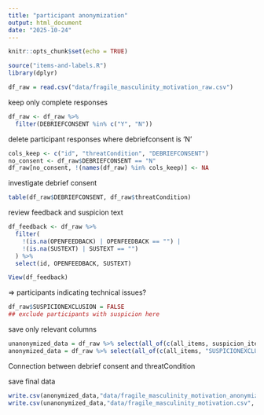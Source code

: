 ```yaml
---
title: "participant anonymization"
output: html_document
date: "2025-10-24"
---
```


```r
knitr::opts_chunk$set(echo = TRUE)
```

```r
source("items-and-labels.R")
library(dplyr)
```


```r
df_raw = read.csv("data/fragile_masculinity_motivation_raw.csv")
```

keep only complete responses
```r
df_raw <- df_raw %>%
  filter(DEBRIEFCONSENT %in% c("Y", "N"))
```

delete participant responses where debriefconsent is 'N'
```r
cols_keep <- c("id", "threatCondition", "DEBRIEFCONSENT")
no_consent <- df_raw$DEBRIEFCONSENT == "N"
df_raw[no_consent, !(names(df_raw) %in% cols_keep)] <- NA
```

investigate debrief consent
```r
table(df_raw$DEBRIEFCONSENT, df_raw$threatCondition)
```

review feedback and suspicion text
```r
df_feedback <- df_raw %>%
  filter(
    !(is.na(OPENFEEDBACK) | OPENFEEDBACK == "") |
    !(is.na(SUSTEXT) | SUSTEXT == "")
  ) %>%
  select(id, OPENFEEDBACK, SUSTEXT)

View(df_feedback) 
```

=> participants indicating technical issues?


```r
df_raw$SUSPICIONEXCLUSION = FALSE
## exclude participants with suspicion here
```

save only relevant columns
```r
unanonymized_data = df_raw %>% select(all_of(c(all_items, suspicion_items, "SUSPICIONEXCLUSION")))
anonymized_data = df_raw %>% select(all_of(c(all_items, "SUSPICIONEXCLUSION")))
```

Connection between debrief consent and threatCondition

save final data
```r
write.csv(anonymized_data,"data/fragile_masculinity_motivation_anonymized.csv", row.names = FALSE)
write.csv(unanonymized_data,"data/fragile_masculinity_motivation.csv", row.names = FALSE)
```
